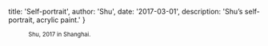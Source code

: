 
  title: 'Self-portrait',
  author: 'Shu',
  date: '2017-03-01',
  description: 'Shu’s self-portrait, acrylic paint.'
}


<!-- content start here -->

<Figure src="/static/art/self-portrait.jpg" title="Shu" overflow/>

<small>Shu, 2017 in Shanghai.</small>
